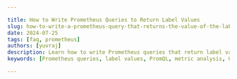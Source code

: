 ```yaml
---

title: How to Write Prometheus Queries to Return Label Values
slug: how-to-write-a-prometheus-query-that-returns-the-value-of-the-label
date: 2024-07-25
tags: [faq, prometheus]
authors: [yuvraj]
description: Learn how to write Prometheus queries that return label values. Master PromQL, advanced techniques, and best practices for efficient metric analysis.
keywords: [Prometheus queries, label values, PromQL, metric analysis, Grafana visualization, monitoring systems]

---
```


<head>
<script
  type="application/ld+json"
  dangerouslySetInnerHTML={{ __html: JSON.stringify({
    "@context": "https://schema.org",
    "@type": "TechArticle",
    "headline": "How to Write Prometheus Queries to Return Label Values",
    "alternativeHeadline": "Mastering PromQL: Writing Queries to Return Label Values",
    "author": {
      "@type": "Person",
      "name": "Yuvraj"
    },
    "publisher": {
      "@type": "Organization",
      "name": "SigNoz",
      "logo": {
        "@type": "ImageObject",
        "url": "https://signoz.io/img/SigNozLogo-orange.svg"
      }
    },
    "datePublished": "2024-07-25T00:00:00Z",
    "dateModified": "2024-07-25T00:00:00Z",
    "mainEntityOfPage": {
      "@type": "WebPage",
      "@id": "https://signoz.io/guides/how-to-write-a-prometheus-query-that-returns-the-value-of-the-label/"
    },
    "description": "Learn how to write Prometheus queries that return label values. Master PromQL, advanced techniques, and best practices for efficient metric analysis.",
    "keywords": "Prometheus queries, label values, PromQL, metric analysis, Grafana visualization, monitoring systems",
    "articleSection": "Technology",
    "inLanguage": "en",
    "isPartOf": {
      "@type": "Blog",
      "name": "SigNoz Blog",
      "url": "https://signoz.io/blog/"
    },
    "about": [
      {
        "@type": "Thing",
        "name": "Prometheus",
        "description": "An open-source monitoring and alerting toolkit designed for reliability and scalability."
      },
      {
        "@type": "Thing",
        "name": "PromQL",
        "description": "Prometheus Query Language used to query and analyze metrics."
      },
      {
        "@type": "Thing",
        "name": "Label Values",
        "description": "Key-value pairs in Prometheus metrics that provide additional context and allow for fine-grained filtering and aggregation."
      }
    ],
    "mentions": [
      {
        "@type": "SoftwareApplication",
        "name": "Prometheus",
        "applicationCategory": "Monitoring Tool"
      },
      {
        "@type": "SoftwareApplication",
        "name": "SigNoz",
        "applicationCategory": "Observability Platform"
      },
      {
        "@type": "SoftwareApplication",
        "name": "Grafana",
        "applicationCategory": "Visualization Tool"
      }
    ],
    "mainEntity": {
      "@type": "FAQPage",
      "mainEntity": [
        {
          "@type": "Question",
          "name": "What's the difference between a metric name and a label in Prometheus?",
          "acceptedAnswer": {
            "@type": "Answer",
            "text": "A metric name identifies the measurement being collected, while labels provide additional context or dimensions for that metric. For example, `http_requests_total` is a metric name, and `method=\"GET\"` is a label."
          }
        },
        {
          "@type": "Question",
          "name": "How can I query for the absence of a label?",
          "acceptedAnswer": {
            "@type": "Answer",
            "text": "Use the `!=` matcher with an empty string: `http_requests_total{method!=\"\"}`. This selects all `http_requests_total` metrics where the `method` label is present."
          }
        },
        {
          "@type": "Question",
          "name": "Is it possible to perform mathematical operations on label values?",
          "acceptedAnswer": {
            "@type": "Answer",
            "text": "PromQL doesn't support direct mathematical operations on label values. However, you can use functions like `label_replace()` to manipulate label values based on regular expressions."
          }
        },
        {
          "@type": "Question",
          "name": "Can I use label queries in Prometheus alerting rules?",
          "acceptedAnswer": {
            "@type": "Answer",
            "text": "Yes, you can use label queries in alerting rules. This allows you to create specific alerts based on label values, enhancing your monitoring capabilities."
          }
        }
      ]
    },
    "tutorial": {
      "@type": "HowTo",
      "name": "Writing Prometheus Queries to Return Label Values",
      "step": [
        {
          "@type": "HowToStep",
          "name": "Select Metrics with Specific Labels",
          "text": "Use the basic syntax `metric_name{label_name=\"label_value\"}` to select metrics with specific labels."
        },
        {
          "@type": "HowToStep",
          "name": "Use Label Matchers",
          "text": "Apply label matchers like `=`, `!=`, `=~`, and `!~` for exact matches, inequality, regex matches, and regex not matches respectively."
        },
        {
          "@type": "HowToStep",
          "name": "Extract Label Values",
          "text": "Use the `label()` function to extract label values from metrics, for example, `label(metric_name, \"label_name\")`."
        },
        {
          "@type": "HowToStep",
          "name": "Combine Label Conditions",
          "text": "Combine multiple label conditions for more refined queries, such as `http_requests_total{method=\"GET\", status=\"200\"}`."
        },
        {
          "@type": "HowToStep",
          "name": "Apply Grouping and Aggregation",
          "text": "Use the `group()` function to group by label values and apply aggregation functions like `sum()`, e.g., `sum(http_requests_total) by (method)`."
        }
      ]
    }
  }) }}
/>
</head>

Prometheus queries that return label values are essential for effective metric analysis in monitoring systems. This guide will show you how to write these queries, from basic syntax to advanced techniques.

## Understanding Prometheus Labels and Queries

Prometheus is an open-source monitoring and alerting toolkit designed for reliability and scalability. It collects and stores time series data as metrics, with each metric having a name and a set of key-value pairs called labels.

Labels in Prometheus are crucial for organizing and querying metrics. They provide additional context to the data, allowing for fine-grained filtering and aggregation. For example, a metric `http_requests_total` might have labels like `method`, `status`, and `endpoint`.

Querying label values is important for several reasons:

1. Filtering: You can select specific subsets of your data.
2. Grouping: Labels allow you to aggregate data across different dimensions.
3. Analysis: Label values often contain important metadata about your metrics.

To [query Prometheus](https://signoz.io/guides/how-to-get-all-the-metrics-of-an-instance-with-prometheus-api/), you use PromQL ([Prometheus Query Language](https://signoz.io/guides/promql-cheat-sheet/)). PromQL is a powerful language designed specifically for time series data manipulation.

## Writing Queries to Return Label Values

To select metrics with specific labels, use this basic syntax:

```
metric_name{label_name="label_value"}
```

For example, to select all HTTP requests for the `/api` endpoint:

```
http_requests_total{endpoint="/api"}
```

Prometheus provides several label matchers:

- `=`: Exact match
- `!=`: Not equal
- `=~`: Regex match
- `!~`: Regex not match

You can combine multiple label conditions:

```
http_requests_total{method="GET", status="200"}

```

### Advanced Label Querying Techniques

To aggregate metrics and view sums grouped by a label, use the `by` clause:

```
sum(http_requests_total) by (method)

```

This query returns the total number of HTTP requests grouped by the `method` label.

Regular expressions are powerful tools for label queries. To select all metrics where the `endpoint` label starts with `/api`:

```
http_requests_total{endpoint=~"/api.*"}

```

When performing operations on metrics with different label sets, use `on()` to specify which labels to match:

```
(http_requests_total / http_requests_total{status="200"}) on (method, endpoint)

```

This calculates the ratio of total requests to successful requests for each method and endpoint combination.

### Using Prometheus HTTP API

To get all label names:

```jsx
GET /api/v1/labels
```

To get all values for a specific label:

```
GET /api/v1/label/<label_name>/values
```

For example, using curl:

```jsx
curl 'http://localhost:9090/api/v1/labels'
curl 'http://localhost:9090/api/v1/label/method/values'
```

## Visualizing Label Values in Grafana

Grafana is a popular platform for visualizing Prometheus metrics. To set up a Prometheus data source in Grafana:

1. Go to Configuration > Data Sources
2. Click "Add data source"
3. Select Prometheus
4. Enter your Prometheus server URL
5. Click "Save & Test"

To create a dashboard displaying label values:

1. Create a new dashboard
2. Add a new panel
3. Select the [Prometheus data](https://signoz.io/guides/how-does-grafana-get-data-from-prometheus/) source
4. Enter your PromQL query
5. Choose an appropriate visualization

For example, to display the top 5 endpoints by request count:

```
topk(5, sum(http_requests_total) by (endpoint))
```

Use the "Stat" panel to display single label values effectively. For multiple values, consider using tables or bar charts.

## SigNoz: A Comprehensive Alternative

While Grafana and Prometheus are powerful tools, SigNoz offers a more integrated solution for monitoring and visualization. SigNoz provides:

- Built-in dashboards for common metrics
- Easy setup and configuration
- Advanced querying capabilities
- Unified platform for metrics, traces, and logs

To get started with [SigNoz](https://signoz.io/docs/introduction/):

<GetStartedSigNoz />

SigNoz simplifies the process of querying and visualizing label values, making it an excellent choice for teams looking for a comprehensive monitoring solution.

## Best Practices for Label Querying

To ensure efficient and maintainable label queries:

1. Use meaningful and consistent label names
2. Avoid high-cardinality labels (labels with many unique values)
3. Keep queries simple and readable
4. Use comments to explain complex queries
5. Regularly review and optimize your queries

Common pitfalls to avoid:

- Overusing regex matches, which can be slow
- Querying too many metrics at once
- Neglecting to use appropriate time ranges

By following these best practices, you'll create efficient, readable, and maintainable Prometheus queries.

## Key Takeaways

- Labels are essential for organizing and querying [Prometheus metrics](https://signoz.io/guides/what-are-the-4-types-of-metrics-in-prometheus/)
- PromQL offers powerful functions for extracting and manipulating label values
- Combining label queries with visualization tools enhances metric analysis
- Following best practices ensures efficient and maintainable label querying

## FAQs

### What's the difference between a metric name and a label in Prometheus?

A metric name identifies the measurement being collected, while labels provide additional context or dimensions for that metric. For example, `http_requests_total` is a metric name, and `method="GET"` is a label.

### How can I query for the absence of a label?

Use the `!=` matcher with an empty string:

```
http_requests_total{method!=""}

```

This selects all `http_requests_total` metrics where the `method` label is present.

### Is it possible to perform mathematical operations on label values?

PromQL doesn't support direct mathematical operations on label values. However, you can use functions like `label_replace()` to manipulate label values based on regular expressions.

### Can I use label queries in Prometheus alerting rules?

Yes, you can use label queries in alerting rules. This allows you to create specific alerts based on label values, enhancing your monitoring capabilities.